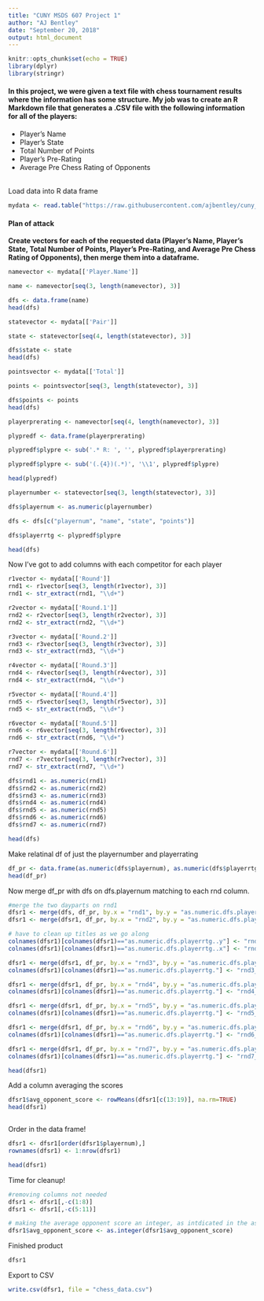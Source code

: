 ```yaml
---
title: "CUNY MSDS 607 Project 1"
author: "AJ Bentley"
date: "September 20, 2018"
output: html_document
---
```


```r
knitr::opts_chunk$set(echo = TRUE)
library(dplyr)
library(stringr)

```


#### In this project, we were given a text file with chess tournament results where the information has some structure. My job was to create an R Markdown file that generates a .CSV file with the following information for all of the players:
- Player’s Name
- Player’s State
- Total Number of Points
- Player’s Pre-Rating
- Average Pre Chess Rating of Opponents

<br>
Load data into R data frame

```r

mydata <- read.table("https://raw.githubusercontent.com/ajbentley/cuny_ms_ds/master/607/tournamentinfo.txt", header = TRUE, skip = 1, sep = "|", fill=TRUE)


```

#### Plan of attack
__Create vectors for each of the requested data (Player's Name, Player's State, Total Number of Points, Player's Pre-Rating, and Average Pre Chess Rating of Opponents), then merge them into a dataframe.__


```r

namevector <- mydata[['Player.Name']]

name <- namevector[seq(3, length(namevector), 3)]

dfs <- data.frame(name)
head(dfs)

```

```r

statevector <- mydata[['Pair']]

state <- statevector[seq(4, length(statevector), 3)]

dfs$state <- state
head(dfs)

```


```r

pointsvector <- mydata[['Total']]

points <- pointsvector[seq(3, length(statevector), 3)]

dfs$points <- points
head(dfs)

```

```r

playerprerating <- namevector[seq(4, length(namevector), 3)]

plypredf <- data.frame(playerprerating)

plypredf$plypre <- sub('.* R: ', '', plypredf$playerprerating)

plypredf$plypre <- sub('(.{4})(.*)', '\\1', plypredf$plypre)

head(plypredf)

```



```r

playernumber <- statevector[seq(3, length(statevector), 3)]
```


```r

dfs$playernum <- as.numeric(playernumber)

dfs <- dfs[c("playernum", "name", "state", "points")]

dfs$playerrtg <- plypredf$plypre

head(dfs)

```

Now I've got to add columns with each competitor for each player

```r
r1vector <- mydata[['Round']]
rnd1 <- r1vector[seq(3, length(r1vector), 3)]
rnd1 <- str_extract(rnd1, "\\d+")

r2vector <- mydata[['Round.1']]
rnd2 <- r2vector[seq(3, length(r2vector), 3)]
rnd2 <- str_extract(rnd2, "\\d+")

r3vector <- mydata[['Round.2']]
rnd3 <- r3vector[seq(3, length(r3vector), 3)]
rnd3 <- str_extract(rnd3, "\\d+")

r4vector <- mydata[['Round.3']]
rnd4 <- r4vector[seq(3, length(r4vector), 3)]
rnd4 <- str_extract(rnd4, "\\d+")

r5vector <- mydata[['Round.4']]
rnd5 <- r5vector[seq(3, length(r5vector), 3)]
rnd5 <- str_extract(rnd5, "\\d+")

r6vector <- mydata[['Round.5']]
rnd6 <- r6vector[seq(3, length(r6vector), 3)]
rnd6 <- str_extract(rnd6, "\\d+")

r7vector <- mydata[['Round.6']]
rnd7 <- r7vector[seq(3, length(r7vector), 3)]
rnd7 <- str_extract(rnd7, "\\d+")

dfs$rnd1 <- as.numeric(rnd1)
dfs$rnd2 <- as.numeric(rnd2)
dfs$rnd3 <- as.numeric(rnd3)
dfs$rnd4 <- as.numeric(rnd4)
dfs$rnd5 <- as.numeric(rnd5)
dfs$rnd6 <- as.numeric(rnd6)
dfs$rnd7 <- as.numeric(rnd7)

head(dfs)
```

Make relatinal df of just the playernumber and playerrating


```r
df_pr <- data.frame(as.numeric(dfs$playernum), as.numeric(dfs$playerrtg))
head(df_pr)


```

Now merge df_pr with dfs on dfs.playernum matching to each rnd column.

```r

#merge the two dayparts on rnd1
dfsr1 <- merge(dfs, df_pr, by.x = "rnd1", by.y = "as.numeric.dfs.playernum.", all.x = TRUE)
dfsr1 <- merge(dfsr1, df_pr, by.x = "rnd2", by.y = "as.numeric.dfs.playernum.", all.x = TRUE, suffix = c(".x",".y"))

# have to clean up titles as we go along
colnames(dfsr1)[colnames(dfsr1)=="as.numeric.dfs.playerrtg..y"] <- "rnd1_oppscore"
colnames(dfsr1)[colnames(dfsr1)=="as.numeric.dfs.playerrtg..x"] <- "rnd2_oppscore"

dfsr1 <- merge(dfsr1, df_pr, by.x = "rnd3", by.y = "as.numeric.dfs.playernum.", all.x = TRUE, suffix = c(".x",".y"))
colnames(dfsr1)[colnames(dfsr1)=="as.numeric.dfs.playerrtg."] <- "rnd3_oppscore"

dfsr1 <- merge(dfsr1, df_pr, by.x = "rnd4", by.y = "as.numeric.dfs.playernum.", all.x = TRUE, suffix = c(".x",".y"))
colnames(dfsr1)[colnames(dfsr1)=="as.numeric.dfs.playerrtg."] <- "rnd4_oppscore"

dfsr1 <- merge(dfsr1, df_pr, by.x = "rnd5", by.y = "as.numeric.dfs.playernum.", all.x = TRUE, suffix = c(".x",".y"))
colnames(dfsr1)[colnames(dfsr1)=="as.numeric.dfs.playerrtg."] <- "rnd5_oppscore"

dfsr1 <- merge(dfsr1, df_pr, by.x = "rnd6", by.y = "as.numeric.dfs.playernum.", all.x = TRUE, suffix = c(".x",".y"))
colnames(dfsr1)[colnames(dfsr1)=="as.numeric.dfs.playerrtg."] <- "rnd6_oppscore"

dfsr1 <- merge(dfsr1, df_pr, by.x = "rnd7", by.y = "as.numeric.dfs.playernum.", all.x = TRUE, suffix = c(".x",".y"))
colnames(dfsr1)[colnames(dfsr1)=="as.numeric.dfs.playerrtg."] <- "rnd7_oppscore"

head(dfsr1)


```

Add a column averaging the scores

```r

dfsr1$avg_opponent_score <- rowMeans(dfsr1[c(13:19)], na.rm=TRUE)
head(dfsr1)



```

Order in the data frame!

```r

dfsr1 <- dfsr1[order(dfsr1$playernum),]
rownames(dfsr1) <- 1:nrow(dfsr1)

head(dfsr1)
```


Time for cleanup!

```r

#removing columns not needed
dfsr1 <- dfsr1[,-c(1:8)]
dfsr1 <- dfsr1[,-c(5:11)]

```

```r

# making the average opponent score an integer, as intdicated in the assignment
dfsr1$avg_opponent_score <- as.integer(dfsr1$avg_opponent_score)

```

Finished product

```r
dfsr1
```

Export to CSV

```r

write.csv(dfsr1, file = "chess_data.csv")
```




